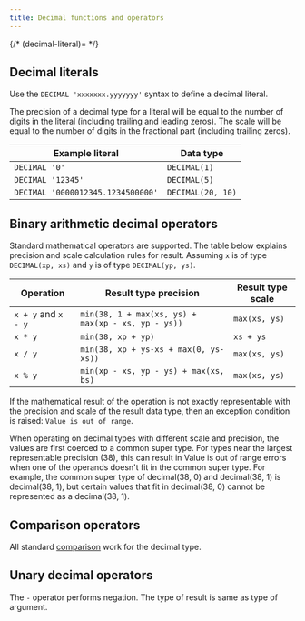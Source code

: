```yaml
---
title: Decimal functions and operators
---
```


{/* (decimal-literal)= */}

## Decimal literals

Use the `DECIMAL 'xxxxxxx.yyyyyyy'` syntax to define a decimal literal.

The precision of a decimal type for a literal will be equal to the number of digits
in the literal (including trailing and leading zeros). The scale will be equal
to the number of digits in the fractional part (including trailing zeros).

| Example literal | Data type |
|-----------------|-----------|
| `DECIMAL '0'` | `DECIMAL(1)` |
| `DECIMAL '12345'` | `DECIMAL(5)` |
| `DECIMAL '0000012345.1234500000'` | `DECIMAL(20, 10)` |

## Binary arithmetic decimal operators

Standard mathematical operators are supported. The table below explains
precision and scale calculation rules for result.
Assuming `x` is of type `DECIMAL(xp, xs)` and `y` is of type `DECIMAL(yp, ys)`.

| Operation | Result type precision | Result type scale |
|-----------|-----------------------|-------------------|
| `x + y` and `x - y` | `min(38, 1 + max(xs, ys) + max(xp - xs, yp - ys))` | `max(xs, ys)` |
| `x * y` | `min(38, xp + yp)` | `xs + ys` |
| `x / y` | `min(38, xp + ys-xs + max(0, ys-xs))` | `max(xs, ys)` |
| `x % y` | `min(xp - xs, yp - ys) + max(xs, bs)` | `max(xs, ys)` |


If the mathematical result of the operation is not exactly representable with
the precision and scale of the result data type,
then an exception condition is raised: `Value is out of range`.

When operating on decimal types with different scale and precision, the values are
first coerced to a common super type. For types near the largest representable precision (38),
this can result in Value is out of range errors when one of the operands doesn't fit
in the common super type. For example, the common super type of decimal(38, 0) and
decimal(38, 1) is decimal(38, 1), but certain values that fit in decimal(38, 0)
cannot be represented as a decimal(38, 1).

## Comparison operators

All standard [comparison](/sql/functions/comparison#comparison-operators) work for the decimal type.

## Unary decimal operators

The `-` operator performs negation. The type of result is same as type of argument.
